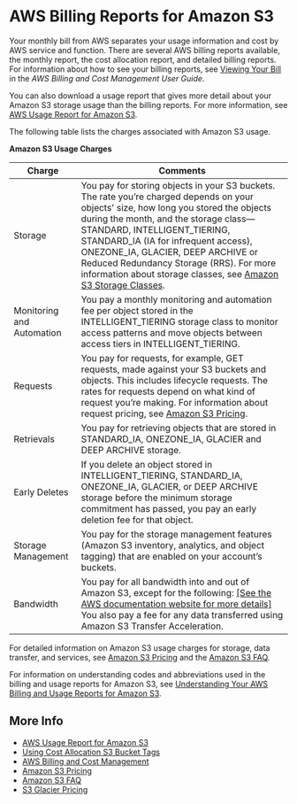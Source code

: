 # AWS Billing Reports for Amazon S3<a name="aws-billing-reports"></a>

Your monthly bill from AWS separates your usage information and cost by AWS service and function\. There are several AWS billing reports available, the monthly report, the cost allocation report, and detailed billing reports\. For information about how to see your billing reports, see [Viewing Your Bill](https://docs.aws.amazon.com/awsaccountbilling/latest/aboutv2/getting-viewing-bill.html) in the *AWS Billing and Cost Management User Guide*\.

You can also download a usage report that gives more detail about your Amazon S3 storage usage than the billing reports\. For more information, see [AWS Usage Report for Amazon S3](aws-usage-report.md)\.

The following table lists the charges associated with Amazon S3 usage\. 


**Amazon S3 Usage Charges**  

| Charge | Comments | 
| --- | --- | 
|  Storage  |  You pay for storing objects in your S3 buckets\. The rate you’re charged depends on your objects' size, how long you stored the objects during the month, and the storage class—STANDARD, INTELLIGENT\_TIERING, STANDARD\_IA \(IA for infrequent access\), ONEZONE\_IA, GLACIER, DEEP ARCHIVE or Reduced Redundancy Storage \(RRS\)\. For more information about storage classes, see [Amazon S3 Storage Classes](storage-class-intro.md)\.  | 
| Monitoring and Automation | You pay a monthly monitoring and automation fee per object stored in the INTELLIGENT\_TIERING storage class to monitor access patterns and move objects between access tiers in INTELLIGENT\_TIERING\. | 
|  Requests  |  You pay for requests, for example, GET requests, made against your S3 buckets and objects\. This includes lifecycle requests\. The rates for requests depend on what kind of request you’re making\. For information about request pricing, see [Amazon S3 Pricing](https://aws.amazon.com/s3/pricing/)\.  | 
|  Retrievals  |  You pay for retrieving objects that are stored in STANDARD\_IA, ONEZONE\_IA, GLACIER and DEEP ARCHIVE storage\.  | 
|  Early Deletes  |  If you delete an object stored in INTELLIGENT\_TIERING, STANDARD\_IA, ONEZONE\_IA, GLACIER, or DEEP ARCHIVE storage before the minimum storage commitment has passed, you pay an early deletion fee for that object\.  | 
|  Storage Management  |  You pay for the storage management features \(Amazon S3 inventory, analytics, and object tagging\) that are enabled on your account’s buckets\.  | 
|  Bandwidth  |  You pay for all bandwidth into and out of Amazon S3, except for the following: [\[See the AWS documentation website for more details\]](http://docs.aws.amazon.com/AmazonS3/latest/dev/aws-billing-reports.html) You also pay a fee for any data transferred using Amazon S3 Transfer Acceleration\.   | 

For detailed information on Amazon S3 usage charges for storage, data transfer, and services, see [Amazon S3 Pricing](https://aws.amazon.com/s3/pricing/) and the [Amazon S3 FAQ](https://aws.amazon.com/s3/faqs/#billing)\.

For information on understanding codes and abbreviations used in the billing and usage reports for Amazon S3, see [Understanding Your AWS Billing and Usage Reports for Amazon S3](aws-usage-report-understand.md)\.

## More Info<a name="aws-billing-reports-more-info"></a>
+ [AWS Usage Report for Amazon S3](aws-usage-report.md)
+ [Using Cost Allocation S3 Bucket Tags](CostAllocTagging.md)
+ [AWS Billing and Cost Management](https://docs.aws.amazon.com/awsaccountbilling/latest/aboutv2/billing-what-is.html)
+ [Amazon S3 Pricing](https://aws.amazon.com/s3/pricing/)
+ [Amazon S3 FAQ](https://aws.amazon.com/s3/faqs/#billing)
+ [S3 Glacier Pricing](https://aws.amazon.com/glacier/pricing/)